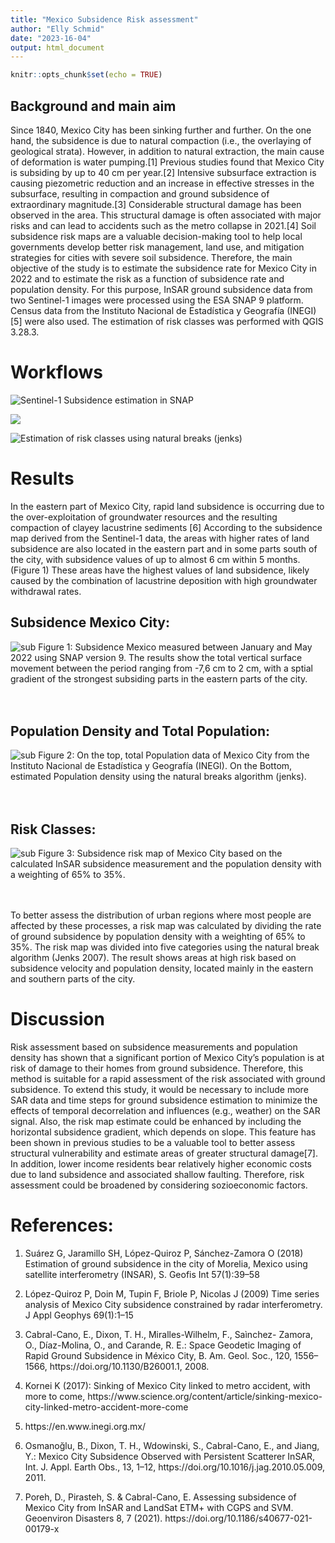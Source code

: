 ```yaml
---
title: "Mexico Subsidence Risk assessment"
author: "Elly Schmid"
date: "2023-16-04"
output: html_document
---
```


```r
knitr::opts_chunk$set(echo = TRUE)
```

## Background and main aim

Since 1840, Mexico City has been sinking further and further. On the one hand, the subsidence is due to natural compaction (i.e., the overlaying of geological strata). However, in addition to natural extraction, the main cause of deformation is water pumping.[1] Previous studies found that Mexico City is subsiding by up to 40 cm per year.[2] Intensive subsurface extraction is causing piezometric reduction and an increase in effective stresses in the subsurface, resulting in compaction and ground subsidence of extraordinary magnitude.[3] Considerable structural damage has been observed in the area. This structural damage is often associated with major risks and can lead to accidents such as the metro collapse in 2021.[4] Soil subsidence risk maps are a valuable decision-making tool to help local governments develop better risk management, land use, and mitigation strategies for cities with severe soil subsidence. Therefore, the main objective of the study is to estimate the subsidence rate for Mexico City in 2022 and to estimate the risk as a function of subsidence rate and population density. For this purpose, InSAR ground subsidence data from two Sentinel-1 images were processed using the ESA SNAP 9 platform. Census data from the Instituto Nacional de Estadística y Geografía (INEGI)[5] were also used. The estimation of risk classes was performed with QGIS 3.28.3. 

# Workflows

![](C:/Users/ellys/Desktop/SNAP.png "Sentinel-1 Subsidence estimation in SNAP")


![](C:/Users/ellys/Desktop/Rplot02.png)


![](C:/Users/ellys/Desktop/Rplot.png "Estimation of risk classes using natural breaks (jenks)")


# Results

In the eastern part of Mexico City, rapid land subsidence is occurring due to the over-exploitation of groundwater resources and the resulting compaction of clayey lacustrine sediments [6] According to the subsidence map derived from the Sentinel-1 data, the areas with higher rates of land subsidence are also located in the eastern part and in some parts south of the city, with subsidence values of up to almost 6 cm within 5 months. (Figure 1) These areas have the highest values of land subsidence, likely caused by the combination of lacustrine deposition with high groundwater withdrawal rates.

## Subsidence Mexico City:

![](D:/Eagle/mexico_maps/subsidence_map3.jpg "sub")
Figure 1: Subsidence Mexico measured between January and May 2022 using SNAP version 9. The results show the total vertical surface movement between the period ranging from -7,6 cm to 2 cm, with a sptial gradient of the strongest 
subsiding parts in the eastern parts of the city.<br/><br/><br/>

## Population Density and Total Population:

![](D:/Eagle/mexico_maps/Maps/Population_2.jpg "sub")
Figure 2: On the top, total Population data of Mexico City from the Instituto Nacional de Estadística y Geografía (INEGI). On the Bottom, estimated Population density using the natural breaks algorithm (jenks).<br/><br/><br/>

## Risk Classes: 

![](D:/Eagle/mexico_maps/Risk1.jpg "sub")
Figure 3: Subsidence risk map of Mexico City based on the calculated InSAR subsidence measurement and the population density with a weighting of 65% to 35%.<br/><br/><br/> 

To better assess the distribution of urban regions where most people are affected by these processes, a risk map was calculated by dividing the rate of ground subsidence by population density with a weighting of 65% to 35%. The risk map was divided into five categories using the natural break algorithm (Jenks 2007). The result shows areas at high risk based on subsidence velocity and population density, located mainly in the eastern and southern parts of the city. 

# Discussion 

Risk assessment based on subsidence measurements and population density has shown that a significant portion of Mexico City's population is at risk of damage to their homes from ground subsidence. Therefore, this method is suitable for a rapid assessment of the risk associated with ground subsidence. To extend this study, it would be necessary to include more SAR data and time steps for ground subsidence estimation to minimize the effects of temporal decorrelation and influences (e.g., weather) on the SAR signal. Also, the risk map estimate could be enhanced by including the horizontal subsidence gradient, which depends on slope. This feature has been shown in previous studies to be a valuable tool to better assess structural vulnerability and estimate areas of greater structural damage[7]. In addition, lower income residents bear relatively higher economic costs due to land subsidence and associated shallow faulting. Therefore, risk assessment could be broadened by considering sozioeconomic factors. 

# References:

1. Suárez G, Jaramillo SH, López-Quiroz P, Sánchez-Zamora O (2018) Estimation of ground subsidence in the city of Morelia, Mexico using satellite interferometry (INSAR), S. Geofis Int 57(1):39–58

2. López-Quiroz P, Doin M, Tupin F, Briole P, Nicolas J (2009) Time series analysis of Mexico City subsidence constrained by radar interferometry. J Appl Geophys 69(1):1–15

3. Cabral-Cano, E., Dixon, T. H., Miralles-Wilhelm, F., Saìnchez- Zamora, O., Díaz-Molina, O., and Carande, R. E.: Space Geodetic Imaging of Rapid Ground Subsidence in México City, B. Am. Geol. Soc., 120, 1556–1566, https://doi.org/10.1130/B26001.1, 2008.

4. Kornei K (2017): Sinking of Mexico City linked to metro accident, with more to come, https://www.science.org/content/article/sinking-mexico-city-linked-metro-accident-more-come

5. https://en.www.inegi.org.mx/

6. Osmanoğlu, B., Dixon, T. H., Wdowinski, S., Cabral-Cano, E., and Jiang, Y.: Mexico City Subsidence Observed with Persistent Scatterer InSAR, Int. J. Appl. Earth Obs., 13, 1–12, https://doi.org/10.1016/j.jag.2010.05.009, 2011.

7. Poreh, D., Pirasteh, S. & Cabral-Cano, E. Assessing subsidence of Mexico City from InSAR and LandSat ETM+ with CGPS and SVM. Geoenviron Disasters 8, 7 (2021). https://doi.org/10.1186/s40677-021-00179-x





